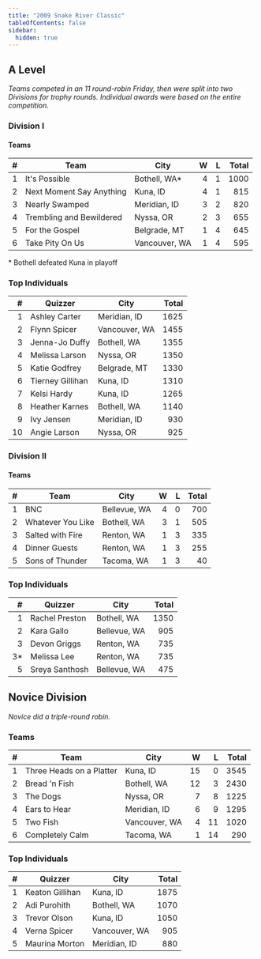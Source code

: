 ```yaml
---
title: "2009 Snake River Classic"
tableOfContents: false
sidebar:
  hidden: true
---
```


## A Level

*Teams competed in an 11 round-robin Friday, then were split into two Divisions for trophy rounds. Individual awards were based on the entire competition.*

### Division I

#### Teams

|    # | Team                     | City          |    W |    L | Total |
| ---: | ------------------------ | ------------- | ---: | ---: | ----: |
|    1 | It's Possible            | Bothell, WA*  |    4 |    1 |  1000 |
|    2 | Next Moment Say Anything | Kuna, ID      |    4 |    1 |   815 |
|    3 | Nearly Swamped           | Meridian, ID  |    3 |    2 |   820 |
|    4 | Trembling and Bewildered | Nyssa, OR     |    2 |    3 |   655 |
|    5 | For the Gospel           | Belgrade, MT  |    1 |    4 |   645 |
|    6 | Take Pity On Us          | Vancouver, WA |    1 |    4 |   595 |

\* Bothell defeated Kuna in playoff

### Top Individuals

|    # | Quizzer          | City          | Total |
| ---: | ---------------- | ------------- | ----: |
|    1 | Ashley Carter    | Meridian, ID  |  1625 |
|    2 | Flynn Spicer     | Vancouver, WA |  1455 |
|    3 | Jenna-Jo Duffy   | Bothell, WA   |  1355 |
|    4 | Melissa Larson   | Nyssa, OR     |  1350 |
|    5 | Katie Godfrey    | Belgrade, MT  |  1330 |
|    6 | Tierney Gillihan | Kuna, ID      |  1310 |
|    7 | Kelsi Hardy      | Kuna, ID      |  1265 |
|    8 | Heather Karnes   | Bothell, WA   |  1140 |
|    9 | Ivy Jensen       | Meridian, ID  |   930 |
|   10 | Angie Larson     | Nyssa, OR     |   925 |

### Division II

#### Teams

|    # | Team              | City         |    W |    L | Total |
| ---: | ----------------- | ------------ | ---: | ---: | ----: |
|    1 | BNC               | Bellevue, WA |    4 |    0 |   700 |
|    2 | Whatever You Like | Bothell, WA  |    3 |    1 |   505 |
|    3 | Salted with Fire  | Renton, WA   |    1 |    3 |   335 |
|    4 | Dinner Guests     | Renton, WA   |    1 |    3 |   255 |
|    5 | Sons of Thunder   | Tacoma, WA   |    1 |    3 |    40 |

### Top Individuals

|    # | Quizzer        | City         | Total |
| ---: | -------------- | ------------ | ----: |
|    1 | Rachel Preston | Bothell, WA  |  1350 |
|    2 | Kara Gallo     | Bellevue, WA |   905 |
|    3 | Devon Griggs   | Renton, WA   |   735 |
|   3* | Melissa Lee    | Renton, WA   |   735 |
|    5 | Sreya Santhosh | Bellevue, WA |   475 |

## Novice Division

*Novice did a triple-round robin.*

### Teams

|    # | Team                     | City          |    W |    L | Total |
| ---: | ------------------------ | ------------- | ---: | ---: | ----: |
|    1 | Three Heads on a Platter | Kuna, ID      |   15 |    0 |  3545 |
|    2 | Bread 'n Fish            | Bothell, WA   |   12 |    3 |  2430 |
|    3 | The Dogs                 | Nyssa, OR     |    7 |    8 |  1225 |
|    4 | Ears to Hear             | Meridian, ID  |    6 |    9 |  1295 |
|    5 | Two Fish                 | Vancouver, WA |    4 |   11 |  1020 |
|    6 | Completely Calm          | Tacoma, WA    |    1 |   14 |   290 |

### Top Individuals

|    # | Quizzer         | City          | Total |
| ---: | --------------- | ------------- | ----: |
|    1 | Keaton Gillihan | Kuna, ID      |  1875 |
|    2 | Adi Purohith    | Bothell, WA   |  1070 |
|    3 | Trevor Olson    | Kuna, ID      |  1050 |
|    4 | Verna Spicer    | Vancouver, WA |   905 |
|    5 | Maurina Morton  | Meridian, ID  |   880 |
